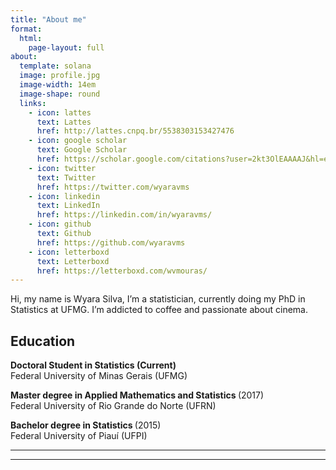 ```yaml
---
title: "About me"
format: 
  html:
    page-layout: full
about:
  template: solana
  image: profile.jpg
  image-width: 14em
  image-shape: round
  links:
    - icon: lattes
      text: Lattes
      href: http://lattes.cnpq.br/5538303153427476
    - icon: google scholar
      text: Google Scholar
      href: https://scholar.google.com/citations?user=2kt3OlEAAAAJ&hl=en
    - icon: twitter
      text: Twitter
      href: https://twitter.com/wyaravms
    - icon: linkedin
      text: LinkedIn
      href: https://linkedin.com/in/wyaravms/
    - icon: github
      text: Github
      href: https://github.com/wyaravms
    - icon: letterboxd
      text: Letterboxd
      href: https://letterboxd.com/wvmouras/
---
```


::: {#hero-heading}
Hi, my name is Wyara Silva, I'm a statistician, currently doing my PhD in Statistics at UFMG. I'm addicted to coffee and passionate about cinema.

## Education

<strong> Doctoral Student in Statistics (Current) </strong>\
Federal University of Minas Gerais (UFMG)

<strong> Master degree in Applied Mathematics and Statistics </strong> (2017)\
Federal University of Rio Grande do Norte (UFRN)

<strong>Bachelor degree in Statistics </strong> (2015)\
Federal University of Piauí (UFPI)
:::

------------------------------------------------------------------------

------------------------------------------------------------------------
